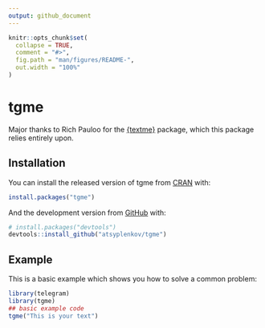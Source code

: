 ```yaml
---
output: github_document
---
```


<!-- README.md is generated from README.Rmd. Please edit that file -->

```r
knitr::opts_chunk$set(
  collapse = TRUE,
  comment = "#>",
  fig.path = "man/figures/README-",
  out.width = "100%"
)
```

# tgme

<!-- badges: start -->
<!-- badges: end -->

Major thanks to Rich Pauloo for the [{textme}](https://github.com/richpauloo/textme) package, which this package relies entirely upon.

## Installation

You can install the released version of tgme from [CRAN](https://CRAN.R-project.org) with:

``` r
install.packages("tgme")
```

And the development version from [GitHub](https://github.com/) with:

``` r
# install.packages("devtools")
devtools::install_github("atsyplenkov/tgme")
```
## Example

This is a basic example which shows you how to solve a common problem:

```r
library(telegram)
library(tgme)
## basic example code
tgme("This is your text")
```

